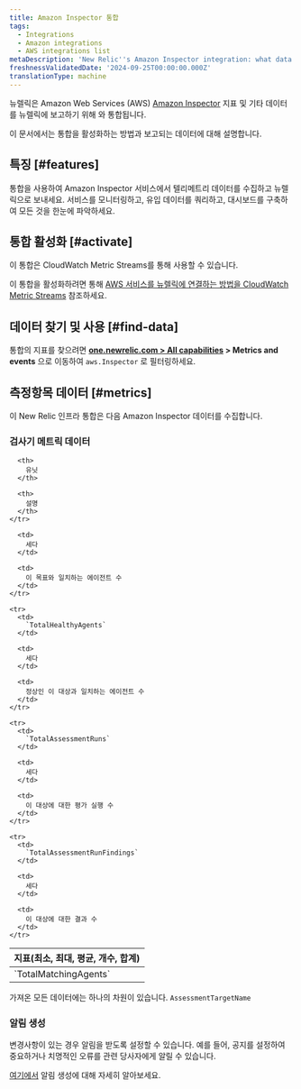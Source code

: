 ```yaml
---
title: Amazon Inspector 통합
tags:
  - Integrations
  - Amazon integrations
  - AWS integrations list
metaDescription: 'New Relic''s Amazon Inspector integration: what data it reports and how to enable it.'
freshnessValidatedDate: '2024-09-25T00:00:00.000Z'
translationType: machine
---
```


뉴렐릭은 Amazon Web Services (AWS) [Amazon Inspector](https://aws.amazon.com/inspector/) 지표 및 기타 데이터를 뉴렐릭에 보고하기 위해 와 통합됩니다.

이 문서에서는 통합을 활성화하는 방법과 보고되는 데이터에 대해 설명합니다.

## 특징 [#features]

통합을 사용하여 Amazon Inspector 서비스에서 텔리메트리 데이터를 수집하고 뉴렐릭으로 보내세요. 서비스를 모니터링하고, 유입 데이터를 쿼리하고, 대시보드를 구축하여 모든 것을 한눈에 파악하세요.

## 통합 활성화 [#activate]

이 통합은 CloudWatch Metric Streams를 통해 사용할 수 있습니다.

이 통합을 활성화하려면 통해 [AWS 서비스를 뉴렐릭에 연결하는 방법을 CloudWatch Metric Streams](/docs/infrastructure/amazon-integrations/connect/aws-metric-stream-setup/) 참조하세요.

## 데이터 찾기 및 사용 [#find-data]

통합의 지표를 찾으려면 <DNT>**[one.newrelic.com &gt; All capabilities](https://one.newrelic.com/all-capabilities) &gt; Metrics and events**</DNT> 으로 이동하여 `aws.Inspector` 로 필터링하세요.

## 측정항목 데이터 [#metrics]

이 New Relic 인프라 통합은 다음 Amazon Inspector 데이터를 수집합니다.

### 검사기 메트릭 데이터

<table>
  <thead>
    <tr>
      <th style={{ width: "200px" }}>
        지표(최소, 최대, 평균, 개수, 합계)
      </th>

      <th>
        유닛
      </th>

      <th>
        설명
      </th>
    </tr>
  </thead>

  <tbody>
    <tr>
      <td>
        `TotalMatchingAgents`
      </td>

      <td>
        세다
      </td>

      <td>
        이 목표와 일치하는 에이전트 수
      </td>
    </tr>

    <tr>
      <td>
        `TotalHealthyAgents`
      </td>

      <td>
        세다
      </td>

      <td>
        정상인 이 대상과 일치하는 에이전트 수
      </td>
    </tr>

    <tr>
      <td>
        `TotalAssessmentRuns`
      </td>

      <td>
        세다
      </td>

      <td>
        이 대상에 대한 평가 실행 수
      </td>
    </tr>

    <tr>
      <td>
        `TotalAssessmentRunFindings`
      </td>

      <td>
        세다
      </td>

      <td>
        이 대상에 대한 결과 수
      </td>
    </tr>
  </tbody>
</table>

가져온 모든 데이터에는 하나의 차원이 있습니다. `AssessmentTargetName`

### 알림 생성

변경사항이 있는 경우 알림을 받도록 <InlinePopover type="alerts" />설정할 수 있습니다. 예를 들어, 공지를 설정하여 중요하거나 치명적인 오류를 관련 당사자에게 알릴 수 있습니다.

[여기에서](/docs/alerts-applied-intelligence/new-relic-alerts/learn-alerts/introduction-alerts/) 알림 생성에 대해 자세히 알아보세요.